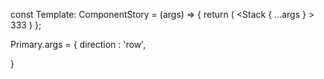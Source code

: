 
<Meta title="Stack">

<Story name="Standrad: Stack">
  <Stack gap={0} ></Stack>
</Story>

const Template: ComponentStory<typeof Stack> = (args) =>
{
  return (
    <Stack { ...args } >
      333
    </Stack>
  )
};

Primary.args = {
  direction : 'row',
  
}